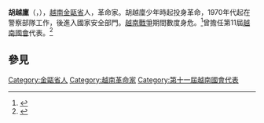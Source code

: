 '''胡越廩'''（{{vie|v=Hồ Việt Lắm}}，{{bd|1950年}}），[[越南|越南]][[金甌省|金甌省]]人，革命家。胡越廩少年時起投身革命，1970年代起在警察部隊工作，後進入國家安全部門。[[越南戰爭|越南戰爭]]期間數度身危。<ref>{{Cite web |url=http://www.cand.com.vn/vi-VN/trongmatdan/2010/8/135525.cand |title=Hồ Việt Lắm - vị tướng tài trí ở đất Mũi Cà Mau |access-date=2014-06-18 |archive-date=2013-06-06 |archive-url=https://web.archive.org/web/20130606092816/http://www.cand.com.vn/vi-VN/trongmatdan/2010/8/135525.cand |dead-url=no }}</ref>曾擔任第11屆[[越南國會|越南國會]]代表。<ref>{{Cite web |url=http://dbqh.na.gov.vn/XI/Daibieu.aspx |title=Danh sách Đại biểu Quốc hội khóa XI |access-date=2014-06-18 |archive-date=2013-01-16 |archive-url=https://web.archive.org/web/20130116064410/http://dbqh.na.gov.vn/XI/Daibieu.aspx |dead-url=no }}</ref>

== 參見 ==
{{reflist}}

{{越南人物小作品}}

{{DEFAULTSORT:Hồ Việt Lắm}}
[[Category:金甌省人|Category:金甌省人]]
[[Category:越南革命家|Category:越南革命家]]
[[Category:第十一屆越南國會代表|Category:第十一屆越南國會代表]]